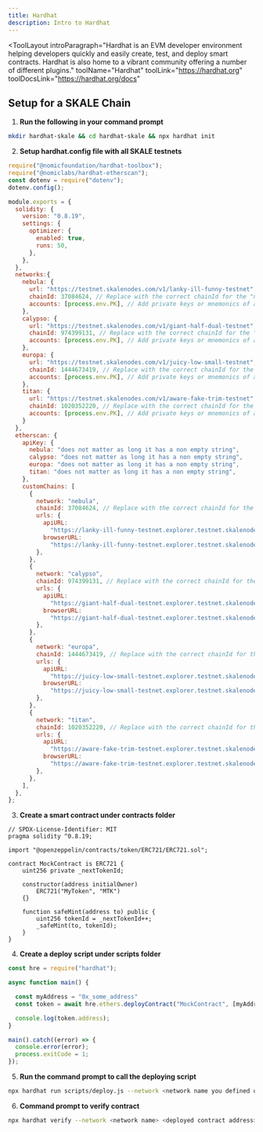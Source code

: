 ```yaml
---
title: Hardhat
description: Intro to Hardhat
---
```


<ToolLayout
	introParagraph="Hardhat is an EVM developer environment helping developers quickly and easily create, test, and deploy smart contracts. Hardhat is also home to a vibrant community offering a number of different plugins."
	toolName="Hardhat"
	toolLink="https://hardhat.org"
	toolDocsLink="https://hardhat.org/docs"
>

## Setup for a SKALE Chain

1. **Run the following in your command prompt**
```sh
mkdir hardhat-skale && cd hardhat-skale && npx hardhat init
```

2. **Setup hardhat.config file with all SKALE testnets**
```javascript
require("@nomicfoundation/hardhat-toolbox");
require("@nomiclabs/hardhat-etherscan");
const dotenv = require("dotenv");
dotenv.config();

module.exports = {
  solidity: {
    version: "0.8.19",
    settings: {
      optimizer: {
        enabled: true,
        runs: 50,
      },
    },
  },
  networks:{
    nebula: {
      url: "https://testnet.skalenodes.com/v1/lanky-ill-funny-testnet",
      chainId: 37084624, // Replace with the correct chainId for the "nebula" network
      accounts: [process.env.PK], // Add private keys or mnemonics of accounts to use
    },
    calypso: {
      url: "https://testnet.skalenodes.com/v1/giant-half-dual-testnet",
      chainId: 974399131, // Replace with the correct chainId for the "calypso" network
      accounts: [process.env.PK], // Add private keys or mnemonics of accounts to use
    },
    europa: {
      url: "https://testnet.skalenodes.com/v1/juicy-low-small-testnet",
      chainId: 1444673419, // Replace with the correct chainId for the "europa" network
      accounts: [process.env.PK], // Add private keys or mnemonics of accounts to use
    },
    titan: {
      url: "https://testnet.skalenodes.com/v1/aware-fake-trim-testnet",
      chainId: 1020352220, // Replace with the correct chainId for the "titan" network
      accounts: [process.env.PK], // Add private keys or mnemonics of accounts to use
    }
  },
  etherscan: {
    apiKey: {
      nebula: "does not matter as long it has a non empty string",
      calypso: "does not matter as long it has a non empty string",
      europa: "does not matter as long it has a non empty string",
      titan: "does not matter as long it has a non empty string",
    },
    customChains: [
      {
        network: "nebula",
        chainId: 37084624, // Replace with the correct chainId for the "opbnb" network
        urls: {
          apiURL:
            "https://lanky-ill-funny-testnet.explorer.testnet.skalenodes.com/api",
          browserURL:
            "https://lanky-ill-funny-testnet.explorer.testnet.skalenodes.com/",
        },
      },
      {
        network: "calypso",
        chainId: 974399131, // Replace with the correct chainId for the "opbnb" network
        urls: {
          apiURL:
            "https://giant-half-dual-testnet.explorer.testnet.skalenodes.com/api",
          browserURL:
            "https://giant-half-dual-testnet.explorer.testnet.skalenodes.com/",
        },
      },
      {
        network: "europa",
        chainId: 1444673419, // Replace with the correct chainId for the "opbnb" network
        urls: {
          apiURL:
            "https://juicy-low-small-testnet.explorer.testnet.skalenodes.com/api",
          browserURL:
            "https://juicy-low-small-testnet.explorer.testnet.skalenodes.com/",
        },
      },
      {
        network: "titan",
        chainId: 1020352220, // Replace with the correct chainId for the "opbnb" network
        urls: {
          apiURL:
            "https://aware-fake-trim-testnet.explorer.testnet.skalenodes.com/api",
          browserURL:
            "https://aware-fake-trim-testnet.explorer.testnet.skalenodes.com/",
        },
      },
    ],
  },
};
```

3. **Create a smart contract under contracts folder**
```solidity
// SPDX-License-Identifier: MIT
pragma solidity ^0.8.19;

import "@openzeppelin/contracts/token/ERC721/ERC721.sol";

contract MockContract is ERC721 {
    uint256 private _nextTokenId;

    constructor(address initialOwner)
        ERC721("MyToken", "MTK")
    {}

    function safeMint(address to) public {
        uint256 tokenId = _nextTokenId++;
        _safeMint(to, tokenId);
    }
}
```
4. **Create a deploy script under scripts folder**

```javascript
const hre = require("hardhat");

async function main() {

  const myAddress = "0x_some_address"
  const token = await hre.ethers.deployContract("MockContract", [myAddress]);

  console.log(token.address);
}

main().catch((error) => {
  console.error(error);
  process.exitCode = 1;
});
```

5. **Run the command prompt to call the deploying script**
```sh
npx hardhat run scripts/deploy.js --network <network name you defined on hardhat.config> 
```

6. **Command prompt to verify contract**
```sh
npx hardhat verify --network <network name> <deployed contract address> <contract deployed contructor arguments>
```
</ToolLayout>
